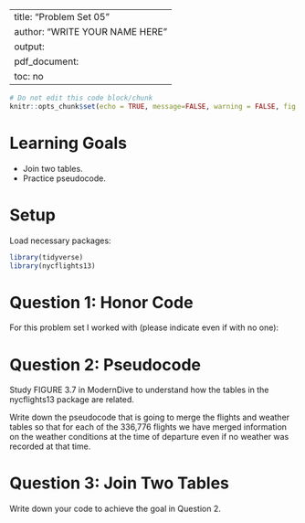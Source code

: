 
---
title: "Problem Set 05"
author: "WRITE YOUR NAME HERE"
output:
  pdf_document:
    toc: no
---

```r
# Do not edit this code block/chunk
knitr::opts_chunk$set(echo = TRUE, message=FALSE, warning = FALSE, fig.width = 16/2, fig.height = 9/2)
```

# Learning Goals

* Join two tables.
* Practice pseudocode.


# Setup

Load necessary packages:

```r
library(tidyverse)
library(nycflights13)

```



# Question 1:  Honor Code

For this problem set I worked with (please indicate even if with no one): 


# Question 2: Pseudocode

Study FIGURE 3.7 in ModernDive to understand how the tables in the nycflights13 package are related.

Write down the pseudocode that is going to merge the flights and weather tables so that for each of the 336,776 flights we have merged information on the weather conditions at the time of departure even if no weather was recorded at that time.






# Question 3: Join Two Tables

Write down your code to achieve the goal in Question 2.

```r

```
